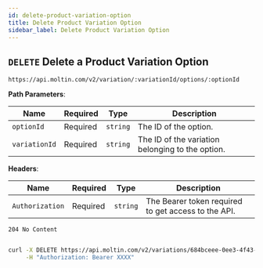 ```yaml
---
id: delete-product-variation-option
title: Delete Product Variation Option
sidebar_label: Delete Product Variation Option
---
```



## `DELETE` Delete a Product Variation Option

```http
https://api.moltin.com/v2/variation/:variationId/options/:optionId
```

<!--DOCUSAURUS_CODE_TABS-->

<!-- Request -->

**Path Parameters**:

| Name | Required | Type | Description |
| --- | --- | --- | --- |
| `optionId` | Required | `string` | The ID of the option. |
| `variationId` | Required | `string` | The ID of the variation belonging to the option. |

**Headers**:

| Name | Required | Type | Description |
| --- | --- | --- | --- |
| `Authorization` | Required | `string` | The Bearer token required to get access to the API. |


<!-- Response -->

`204 No Content`

```json

```

<!--END_DOCUSAURUS_CODE_TABS-->

<!--DOCUSAURUS_CODE_TABS-->

<!--cURL-->

```bash
curl -X DELETE https://api.moltin.com/v2/variations/684bceee-0ee3-4f43-ac32-50bb44c1eee5/options/39148bc3-3028-4196-9350-1b4ac927c9d6 \
     -H "Authorization: Bearer XXXX"
```

<!--END_DOCUSAURUS_CODE_TABS-->
